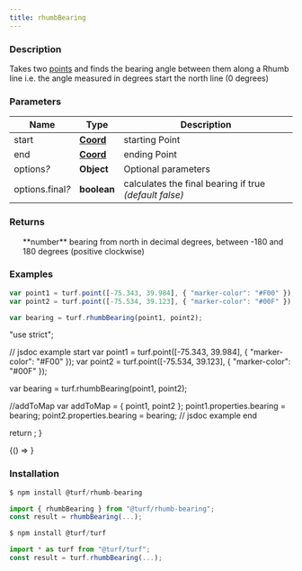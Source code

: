 ```yaml
---
title: rhumbBearing
---
```



### Description

Takes two [points](https://tools.ietf.org/html/rfc7946#section-3.1.2) and finds the bearing angle between them along a Rhumb line
i.e. the angle measured in degrees start the north line (0 degrees)

### Parameters

| Name                  | Type                                                           | Description                                            |
| --------------------- | -------------------------------------------------------------- | ------------------------------------------------------ |
| start                 | **[Coord](https://tools.ietf.org/html/rfc7946#section-3.1.1)** | starting Point                                         |
| end                   | **[Coord](https://tools.ietf.org/html/rfc7946#section-3.1.1)** | ending Point                                           |
| options<i>?</i>       | **Object**                                                     | Optional parameters                                    |
| options.final<i>?</i> | **boolean**                                                    | calculates the final bearing if true _(default false)_ |

### Returns

<ul>
  **number** bearing from north in decimal degrees, between -180 and 180 degrees (positive clockwise)

</ul>

### Examples

```javascript
var point1 = turf.point([-75.343, 39.984], { "marker-color": "#F00" });
var point2 = turf.point([-75.534, 39.123], { "marker-color": "#00F" });

var bearing = turf.rhumbBearing(point1, point2);
```

  "use strict";

  // jsdoc example start
  var point1 = turf.point([-75.343, 39.984], { "marker-color": "#F00" });
  var point2 = turf.point([-75.534, 39.123], { "marker-color": "#00F" });

  var bearing = turf.rhumbBearing(point1, point2);

  //addToMap
  var addToMap = { point1, point2 };
  point1.properties.bearing = bearing;
  point2.properties.bearing = bearing;
  // jsdoc example end

  return <ExampleMap addToMap={addToMap} />;
}

<!-- prettier-ignore -->
<BrowserOnly>{() => <Map0 />}</BrowserOnly>

### Installation

```javascript
$ npm install @turf/rhumb-bearing

import { rhumbBearing } from "@turf/rhumb-bearing";
const result = rhumbBearing(...);
```

```javascript
$ npm install @turf/turf

import * as turf from "@turf/turf";
const result = turf.rhumbBearing(...);
```
